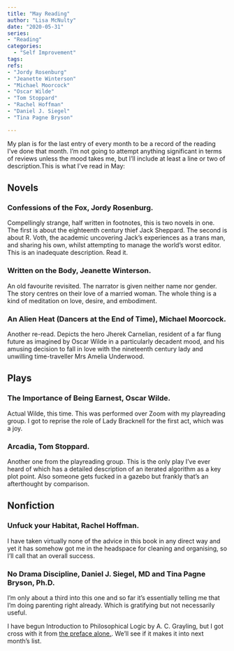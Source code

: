 ```yaml
---
title: "May Reading"
author: "Lisa McNulty"
date: "2020-05-31"
series:
- "Reading"
categories: 
  - "Self Improvement"
tags: 
refs:
- "Jordy Rosenburg"
- "Jeanette Winterson"
- "Michael Moorcock"
- "Oscar Wilde"
- "Tom Stoppard"
- "Rachel Hoffman"
- "Daniel J. Siegel"
- "Tina Pagne Bryson"

---
```


My plan is for the last entry of every month to be a record of the reading I’ve done that month. I’m not going to attempt anything significant in terms of reviews unless the mood takes me, but I’ll include at least a line or two of description.This is what I’ve read in May: 

## Novels

### Confessions of the Fox, Jordy Rosenburg.
Compellingly strange, half written in footnotes, this is two novels in one. The first is about the eighteenth century thief Jack Sheppard. The  second is about R. Voth, the academic uncovering Jack’s experiences as a trans man, and sharing his own, whilst attempting to manage the world’s worst editor. This is an inadequate description. Read it. 

### Written on the Body, Jeanette Winterson. 
An old favourite revisited. The narrator is given neither name nor gender. The story centres on their love of a married woman. The whole thing is a kind of meditation on love, desire, and embodiment. 

### An Alien Heat (Dancers at the End of Time), Michael Moorcock. 
Another re-read. Depicts the hero Jherek Carnelian, resident of a far flung future as imagined by Oscar Wilde in a particularly decadent mood, and his amusing decision to fall in love with the nineteenth century lady and unwilling time-traveller Mrs Amelia Underwood.

## Plays

### The Importance of Being Earnest, Oscar Wilde.  
Actual Wilde, this time. This was performed over Zoom with my playreading group. I got to reprise the role of Lady Bracknell for the first act, which was a joy. 

### Arcadia, Tom Stoppard.  
Another one from the playreading group. This is the only play I've ever heard of which has a detailed description of an iterated algorithm as a key plot point. Also someone gets fucked in a gazebo but frankly that's an afterthought by comparison.

## Nonfiction

### Unfuck your Habitat, Rachel Hoffman. 
I have taken virtually none of the advice in this book in any direct way and yet it has somehow got me in the headspace for cleaning and organising, so I’ll call that an overall success.  

### No Drama Discipline, Daniel J. Siegel, MD and Tina Pagne Bryson, Ph.D. 
I’m only about a third into this one and so far it’s essentially telling me that I’m doing parenting right already. Which is gratifying but not necessarily useful. 


I have begun Introduction to Philosophical Logic by A. C. Grayling, but I got cross with it from [the preface alone.](/2020/05/26/the-great-shallows-of-philosophy/). We’ll see if it makes it into next month’s list.  

